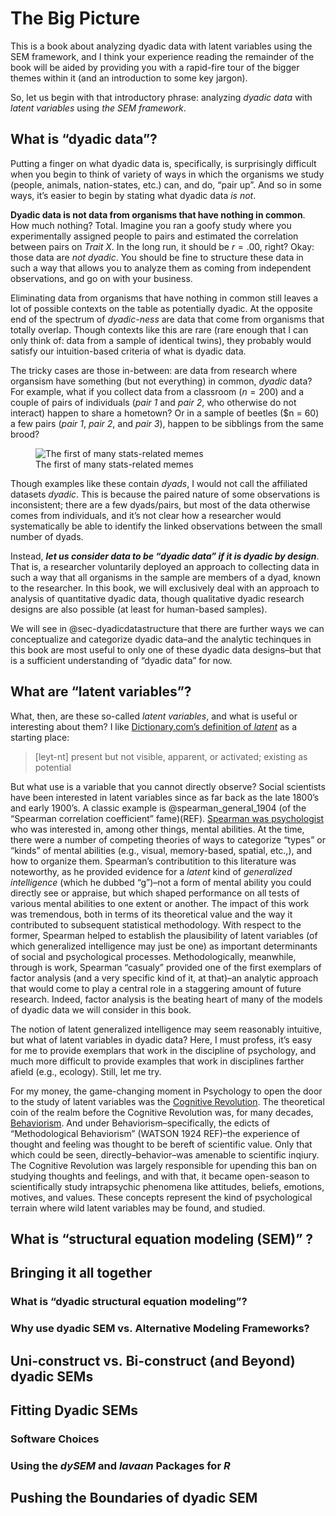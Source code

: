 # The Big Picture {#sec-bigpicture}

This is a book about analyzing dyadic data with latent variables using the SEM framework, and I think your experience reading the remainder of the book will be aided by providing you with a rapid-fire tour of the bigger themes within it (and an introduction to some key jargon). 

So, let us begin with that introductory phrase: analyzing *dyadic data* with *latent variables* using *the SEM framework*.

## What is "dyadic data"?

Putting a finger on what dyadic data is, specifically, is surprisingly difficult when you begin to think of variety of ways in which the organisms we study (people, animals, nation-states, etc.) can, and do, "pair up". And so in some ways, it's easier to begin by stating what dyadic data *is not*.

**Dyadic data is not data from organisms that have nothing in common**. How much nothing? Total. Imagine you ran a goofy study where you experimentally assigned people to pairs and estimated the correlation between pairs on *Trait X*. In the long run, it should be $r = .00$, right? Okay: those data are *not dyadic*. You should be fine to structure these data in such a way that allows you to analyze them as coming from independent observations, and go on with your business. 

Eliminating data from organisms that have nothing in common still leaves a lot of possible contexts on the table as potentially dyadic. At the opposite end of the spectrum of *dyadic-ness* are data that come from organisms that totally overlap. Though contexts like this are rare (rare enough that I can only think of: data from a sample of identical twins), they probably would satisfy our intuition-based criteria of what is dyadic data.

The tricky cases are those in-between: are data from research where organsism have something (but not everything) in common, *dyadic* data? For example, what if you collect data from a classroom ($n = 200$) and a couple of pairs of individuals (*pair 1* and *pair 2*, who otherwise do not interact) happen to share a hometown? Or in a sample of beetles ($n = 60) a few pairs (*pair 1*, *pair 2*, and *pair 3*), happen to be sibblings from the same brood? 

![The first of many stats-related memes](./img/isthisdyadic.jpg){#fig-butterfly}

Though examples like these contain *dyads*, I would not call the affiliated datasets *dyadic*. This is because the paired nature of some observations is inconsistent; there are a few dyads/pairs, but most of the data otherwise comes from individuals, and it's not clear how a researcher would systematically be able to identify the linked observations between the small number of dyads.

Instead, ***let us consider data to be "dyadic data" if it is dyadic by design***. That is, a researcher voluntarily deployed an approach to collecting data in such a way that all organisms in the sample are members of a dyad, known to the researcher. In this book, we will exclusively deal with an approach to analysis of quantitative dyadic data, though qualitative dyadic research designs are also possible (at least for human-based samples).

We will see in @sec-dyadicdatastructure that there are further ways we can conceptualize and categorize dyadic data--and the analytic techinques in this book are most useful to only one of these dyadic data designs--but that is a sufficient understanding of "dyadic data" for now.

## What are "latent variables"?

What, then, are these so-called *latent variables*, and what is useful or interesting about them? I like [Dictionary.com's definition of *latent*](https://www.dictionary.com/browse/latent) as a starting place:

> [leyt-nt] present but not visible, apparent, or activated; existing as potential

But what use is a variable that you cannot directly observe? Social scientists have been interested in latent variables since as far back as the late 1800's and early 1900's. A classic example is @spearman_general_1904 (of the "Spearman correlation coefficient" fame)(REF). [Spearman was psychologist](https://en.wikipedia.org/wiki/Charles_Spearman) who was interested in, among other things, mental abilities. At the time, there were a number of competing theories of ways to categorize "types" or "kinds" of mental abilities (e.g., visual, memory-based, spatial, etc.,), and how to organize them. Spearman's contributition to this literature was noteworthy, as he provided evidence for a *latent* kind of *generalized intelligence* (which he dubbed "g")--not a form of mental ability you could directly see or appraise, but which shaped performance on all tests of various mental abilities to one extent or another. The impact of this work was tremendous, both in terms of its theoretical value and the way it contributed to subsequent statistical methodology. With respect to the former, Spearman helped to establish the plausibility of latent variables (of which generalized intelligence may just be one) as important determinants of social and psychological processes. Methodologically, meanwhile, through is work, Spearman "casualy" provided one of the first exemplars of factor analysis (and a very specific kind of it, at that)--an analytic approach that would come to play a central role in a staggering amount of future research. Indeed, factor analysis is the beating heart of many of the models of dyadic data we will consider in this book. 

The notion of latent generalized intelligence may seem reasonably intuitive, but what of latent variables in dyadic data? Here, I must profess, it's easy for me to provide exemplars that work in the discipline of psychology, and much more difficult to provide examples that work in disciplines farther afield (e.g., ecology). Still, let me try. 

For my money, the game-changing moment in Psychology to open the door to the study of latent variables was the [Cognitive Revolution](https://en.wikipedia.org/wiki/Cognitive_revolution#:~:text=The%20cognitive%20revolution%20was%20an,field%20known%20as%20cognitive%20science.). The theoretical coin of the realm before the Cognitive Revolution was, for many decades, [Behaviorism](https://en.wikipedia.org/wiki/Behaviorism). And under Behaviorism--specifically, the edicts of "Methodological Behaviorism" (WATSON 1924 REF)--the experience of thought and feeling was thought to be bereft of scientific value. Only that which could be seen, directly--behavior--was amenable to scientific inqiury. The Cognitive Revolution was largely responsible for upending this ban on studying thoughts and feelings, and with that, it became open-season to scientifically study intrapsychic phenomena like attitudes, beliefs, emotions, motives, and values. These concepts represent the kind of psychological terrain where wild latent variables may be found, and studied.

## What is "structural equation modeling (SEM)" ?

## Bringing it all together

### What is "dyadic structural equation modeling"?

### Why use dyadic SEM vs. Alternative Modeling Frameworks?

## Uni-construct vs. Bi-construct (and Beyond) dyadic SEMs

## Fitting Dyadic SEMs

### Software Choices

### Using the *dySEM* and *lavaan* Packages for *R*

## Pushing the Boundaries of dyadic SEM


